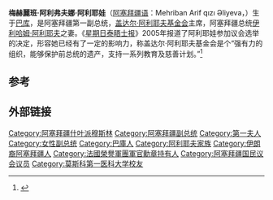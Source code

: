 {{Infobox officeholder
| honorific-prefix    =
| name                = 梅赫麗班·阿利耶娃
| honorific-suffix    =
| image               = Mehriban Aliyeva on 2021 IDWGS (cropped).jpg
| imagesize           = 
| smallimage          = 
| caption             = 
| order               =
| office              = [[阿塞拜疆副总统|阿塞拜疆第一副总统]]
| term_start1         = 2017年2月21日
| term_end1           = 
| president1          = [[伊利哈姆·阿利耶夫|伊利哈姆·阿利耶夫]]
| predecessor1        = 新设立
| successor1          = 
| office2             = [[阿塞拜疆|阿塞拜疆]][[第一夫人|第一夫人]]
| term_start2         = 2003年10月31日
| term_end2           = 
| president2          = [[伊利哈姆·阿利耶夫|伊利哈姆·阿利耶夫]]
| predecessor2        = 
| successor2          = 
| birth_date          = {{Birth date and age|1964|8|26}}
| birth_place         = {{flag|Azerbaijan SSR}}[[巴库|巴库]]
| death_date          = 
| death_place         = 
| nationality         = {{AZE}}
| party               = [[新阿塞拜疆党|新阿塞拜疆党]]
| spouse              = {{marriage|[[伊利哈姆·阿利耶夫|伊利哈姆·阿利耶夫]]|1983}}
| relations           =
| children            = 3（包括[[萊拉·阿利耶娃|萊拉·阿利耶娃]]）
| residence           =
| alma_mater          =
| occupation          =
| profession          = 
| religion            = [[什叶派|什叶派]]
| signature           = Signature of Mehriban Aliyeva.png
| website             = [https://web.archive.org/web/20110727075338/http://www.mehriban-aliyeva.org/index_en_.jsp?mod=default&article=&catalog=&year= www.mehriban-aliyeva.org]
| footnotes           =
}}
'''梅赫麗班·阿利弗夫娜·阿利耶娃'''（[[阿塞拜疆语|阿塞拜疆语]]：Mehriban Arif qızı Əliyeva，{{bd|1964年|8月26日|catIdx=Aliyeva, Mehriban}}）生于[[巴库|巴库]]，是阿塞拜疆第一副总统，[[盖达尔·阿利耶夫基金会|盖达尔·阿利耶夫基金会]]主席，阿塞拜疆总统[[伊利哈姆·阿利耶夫|伊利哈姆·阿利耶夫]]之妻。《[[星期日泰晤士报|星期日泰晤士报]]》2005年报道了阿利耶娃参加议会选举的决定，形容她已经有了一定的影响力，称盖达尔·阿利耶夫基金会是个“强有力的组织，能够保护前总统的遗产，支持一系列教育及慈善计划。”<ref name=times2005>{{cite news|last=Franchetti|first=Mark|title=First lady of oil is power in the land|url=http://www.timesonline.co.uk/tol/news/world/article587011.ece|accessdate=2011-07-03|newspaper=The Sunday Times|date=2005-11-06|archive-date=2020-03-13|archive-url=https://web.archive.org/web/20200313222002/http://www.thetimes.co.uk/|dead-url=no}}</ref>

== 参考 ==
{{reflist}}

== 外部链接 ==
{{Commonscat|Mehriban Aliyeva}}

{{DEFAULTSORT:Aliyeva, Mehriban}}
[[Category:阿塞拜疆什叶派穆斯林|Category:阿塞拜疆什叶派穆斯林]]
[[Category:阿塞拜疆副总统|Category:阿塞拜疆副总统]]
[[Category:第一夫人|Category:第一夫人]]
[[Category:女性副总统|Category:女性副总统]]
[[Category:巴庫人|Category:巴庫人]]
[[Category:阿利耶夫家族|Category:阿利耶夫家族]]
[[Category:伊朗裔阿塞拜疆人|Category:伊朗裔阿塞拜疆人]]
[[Category:法國榮譽軍團軍官勳章持有人|Category:法國榮譽軍團軍官勳章持有人]]
[[Category:阿塞拜疆国民议会议员|Category:阿塞拜疆国民议会议员]]
[[Category:莫斯科第一医科大学校友|Category:莫斯科第一医科大学校友]]